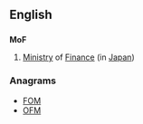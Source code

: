 ==English==

==={{initialism}}===
'''MoF'''
# [[ministry|Ministry]] of [[finance|Finance]]  (in [[Japan]])

===Anagrams===
* [[FOM#English|FOM]]
* [[OFM#English|OFM]]